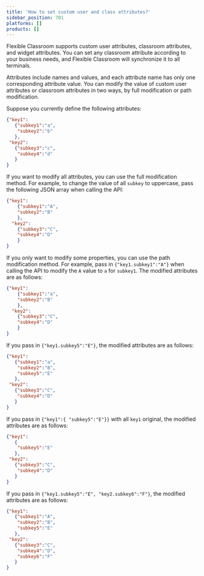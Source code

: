 ```yaml
---
title: 'How to set custom user and class attributes?'
sidebar_position: 701
platforms: []
products: []
---
```



Flexible Classroom supports custom user attributes, classroom attributes, and widget attributes. You can set any classroom attribute according to your business needs, and Flexible Classroom will synchronize it to all terminals.

Attributes include names and values, and each attribute name has only one corresponding attribute value. You can modify the value of custom user attributes or classroom attributes in two ways, by full modification or path modification.

Suppose you currently define the following attributes:

```json
{"key1":
   {"subkey1":"a",
    "subkey2":"b"
   },
 "key2":
   {"subkey3":"c",
    "subkey4":"d"
   }
}
```

If you want to modify all attributes, you can use the full modification method. For example, to change the value of all `subkey` to uppercase, pass the following JSON array when calling the API:

```json
{"key1":
    {"subkey1":"A",
    "subkey2":"B"
    },
  "key2":
    {"subkey3":"C",
    "subkey4":"D"
    }
}
```

If you only want to modify some properties, you can use the path modification method. For example, pass in `{"key1.subkey1":"A"}` when calling the API to modify the `A` value to `a` for `subkey1`. The modified attributes are as follows:

```json
{"key1":
    {"subkey1":"a",
    "subkey2":"B"
    },
  "key2":
    {"subkey3":"C",
    "subkey4":"D"
    }
}
```

If you  pass in `{"key1.subkey5":"E"}`, the modified attributes are as follows:

```json
{"key1":
   {"subkey1":"a",
    "subkey2":"B",
    "subkey5":"E"
   },
 "key2":
   {"subkey3":"C",
    "subkey4":"D"
   }
}
```

If you pass in `{"key1":{ "subkey5":"E"}}` with all `key1` original, the modified attributes are as follows:

```json
{"key1":
   {
    "subkey5":"E"
   },
 "key2":
   {"subkey3":"C",
    "subkey4":"D"
   }
}
```

If you pass in `{"key1.subkey5":"E", "key2.subkey6":"F"}`, the modified attributes are as follows:

```json
{"key1":
   {"subkey1":"A",
    "subkey2":"B",
    "subkey5":"E"
   },
 "key2":
   {"subkey3":"C",
    "subkey4":"D",
    "subkey6":"F"
   }
}
```